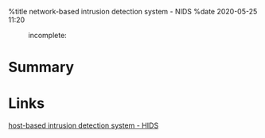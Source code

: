 %title network-based intrusion detection system - NIDS
%date 2020-05-25 11:20

:incomplete:

= Summary =

= Links =
[[64|host-based intrusion detection system - HIDS]]
